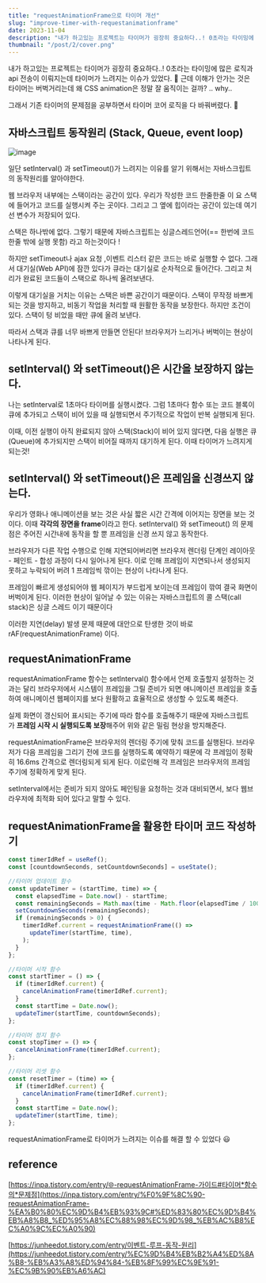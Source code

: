 ```yaml
---
title: "requestAnimationFrame으로 타이머 개선"
slug: "improve-timer-with-requestanimationframe"
date: 2023-11-04
description: "내가 하고있는 프로젝트는 타이머가 굉장히 중요하다..! 0초라는 타이밍에 많은 로직과 api 전송이 이뤄지는데 타이머가 느려지는 이슈가 있었다. 근데 이해가 안가는 것은 타이머는 버벅거리는데 왜 CSS animation은 정말 잘 움직이는 걸까?"
thumbnail: "/post/2/cover.png"
---
```


내가 하고있는 프로젝트는 타이머가 굉장히 중요하다..! 0초라는 타이밍에 많은 로직과 api 전송이 이뤄지는데 타이머가 느려지는 이슈가 있었다. 🤔 근데 이해가 안가는 것은 타이머는 버벅거리는데 왜 CSS animation은 정말 잘 움직이는 걸까? .. why..

그래서 기존 타이머의 문제점을 공부하면서 타이머 코어 로직을 다 바꿔버렸다. 🚀

## 자바스크립트 동작원리 (Stack, Queue, event loop)

![image](https://github.com/thsuekfk2/hye-bin-markdown-blog/assets/76821963/0ec10745-f811-4b37-9d2d-8fe70b7e3aa9)

일단 setInterval() 과 setTimeout()가 느려지는 이유를 알기 위해서는 자바스크립트의 동작원리를 알아야한다.

웹 브라우저 내부에는 스택이라는 공간이 있다. 우리가 작성한 코드 한줄한줄 이 요 스택에 들어가고 코드를 실행시켜 주는 곳이다. 그리고 그 옆에 힙이라는 공간이 있는데 여기선 변수가 저장되어 있다.

스택은 하나밖에 없다. 그렇기 때문에 자바스크립트는 싱글스레드언어(== 한번에 코드 한줄 밖에 실행 못함) 라고 하는것이다 !

하지만 setTimeout나 ajax 요청 ,이벤트 리스터 같은 코드는 바로 실행할 수 없다. 그래서 대기실(Web API)에 잠깐 있다가 큐라는 대기실로 순차적으로 들어간다. 그리고 처리가 완료된 코드들이 스택으로 하나씩 올려보낸다.

이렇게 대기실을 거치는 이유는 스택은 바쁜 공간이기 때문이다. 스택이 무작정 바쁘게 되는 것을 방지하고, 비동기 작업을 처리할 때 원활한 동작을 보장한다. 하지만 조건이 있다. 스택이 텅 비었을 때만 큐에 올려 보낸다.

따라서 스택과 큐를 너무 바쁘게 만들면 안된다! 브라우저가 느리거나 버벅이는 현상이 나타나게 된다.

## setInterval() 와 setTimeout()은 시간을 보장하지 않는다.

나는 setInterval로 1초마다 타이머를 실행시켰다. 그럼 1초마다 함수 또는 코드 블록이 큐에 추가되고 스택이 비어 있을 때 실행되면서 주기적으로 작업이 반복 실행되게 된다.

이때, 이전 실행이 아직 완료되지 않아 스택(Stack)이 비어 있지 않다면, 다음 실행은 큐(Queue)에 추가되지만 스택이 비어질 때까지 대기하게 된다. 이때 타이머가 느려지게 되는것!

## setInterval() 와 setTimeout()은 프레임을 신경쓰지 않는다.

우리가 영화나 애니메이션을 보는 것은 사실 짧은 시간 간격에 이어지는 장면을 보는 것이다. 이때 **각각의 장면을 frame**이라고 한다. setInterval() 와 setTimeout() 의 문제점은 주어진 시간내에 동작을 할 뿐 프레임을 신경 쓰지 않고 동작한다.

브라우저가 다른 작업 수행으로 인해 지연되어버리면 브라우저 렌더링 단계인 레이아웃 - 페인트 - 합성 과정이 다시 일어나게 된다. 이로 인해 프레임이 지연되나서 생성되지 못하고 누락되어 버려 1 프레임씩 깎이는 현상이 나타나게 된다.

프레임이 빠르게 생성되어야 웹 페이지가 부드럽게 보이는데 프레임이 깎여 결국 화면이 버벅이게 된다. 이러한 현상이 일어날 수 있는 이유는 자바스크립트의 콜 스택(call stack)은 싱글 스레드 이기 때문이다

이러한 지연(delay) 발생 문제 때문에 대안으로 탄생한 것이 바로 rAF(requestAnimationFrame) 이다.

## requestAnimationFrame

requestAnimationFrame 함수는 setInterval() 함수에서 언제 호출할지 설정하는 것과는 달리 브라우저에서 시스템이 프레임을 그릴 준비가 되면 애니메이션 프레임을 호출하여 애니메이션 웹페이지를 보다 원활하고 효율적으로 생성할 수 있도록 해준다.

실제 화면이 갱신되어 표시되는 주기에 따라 함수를 호출해주기 때문에 자바스크립트가 **프레임 시작 시 실행되도록 보장**해주어 위와 같은 밀림 현상을 방지해준다.

requestAnimationFrame은 브라우저의 렌더링 주기에 맞춰 코드를 실행된다. 브라우저가 다음 프레임을 그리기 전에 코드를 실행하도록 예약하기 때문에 각 프레임이 정확히 16.6ms 간격으로 렌더링되게 되게 된다. 이로인해 각 프레임은 브라우저의 프레임 주기에 정확하게 맞게 된다.

setInterval에서는 준비가 되지 않아도 페인팅을 요청하는 것과 대비되면서, 보다 웹브라우저에 최적화 되어 있다고 말할 수 있다.

## requestAnimationFrame을 활용한 타이머 코드 작성하기

```jsx
const timerIdRef = useRef();
const [countdownSeconds, setCountdownSeconds] = useState();

//타이머 업데이트 함수
const updateTimer = (startTime, time) => {
  const elapsedTime = Date.now() - startTime;
  const remainingSeconds = Math.max(time - Math.floor(elapsedTime / 1000), 0);
  setCountdownSeconds(remainingSeconds);
  if (remainingSeconds > 0) {
    timerIdRef.current = requestAnimationFrame(() =>
      updateTimer(startTime, time),
    );
  }
};

//타이머 시작 함수
const startTimer = () => {
  if (timerIdRef.current) {
    cancelAnimationFrame(timerIdRef.current);
  }
  const startTime = Date.now();
  updateTimer(startTime, countdownSeconds);
};

//타이머 정지 함수
const stopTimer = () => {
  cancelAnimationFrame(timerIdRef.current);
};

//타이머 리셋 함수
const resetTimer = (time) => {
  if (timerIdRef.current) {
    cancelAnimationFrame(timerIdRef.current);
  }
  const startTime = Date.now();
  updateTimer(startTime, time);
};
```

requestAnimationFrame로 타이머가 느려지는 이슈를 해결 할 수 있었다 😃

## reference

[https://inpa.tistory.com/entry/🌐-requestAnimationFrame-가이드#타이머*함수의*문제점](https://inpa.tistory.com/entry/%F0%9F%8C%90-requestAnimationFrame-%EA%B0%80%EC%9D%B4%EB%93%9C#%ED%83%80%EC%9D%B4%EB%A8%B8_%ED%95%A8%EC%88%98%EC%9D%98_%EB%AC%B8%EC%A0%9C%EC%A0%90)

[https://junheedot.tistory.com/entry/이벤트-루프-동작-원리](https://junheedot.tistory.com/entry/%EC%9D%B4%EB%B2%A4%ED%8A%B8-%EB%A3%A8%ED%94%84-%EB%8F%99%EC%9E%91-%EC%9B%90%EB%A6%AC)
